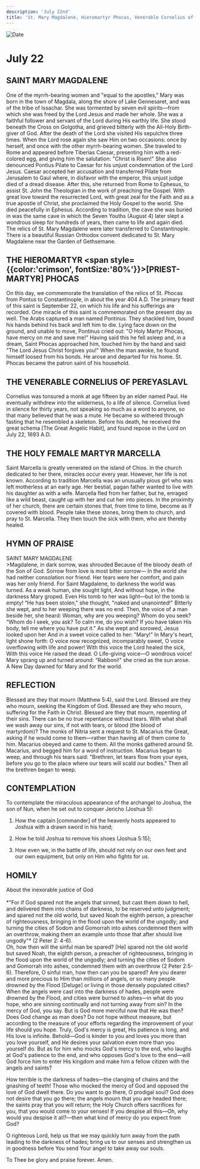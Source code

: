 ```yaml
---
description: 'July 22nd'
title: 'St. Mary Magdalene, Hieromartyr Phocas, Venerable Cornelius of Pereyaslavl, Holy Martyr Marcella'
---
```


<CustomPaginator />
<RunningHead />

<Image src="/title-imprint.png" height={68} width={50} alt="Date" className="title-imprint"/>

# <div id="date">July <Image className="four-dot" src="/four-dot.png" height={15} width={15} alt="" />22</div>

## SAINT MARY MAGDALENE

One of the myrrh-bearing women and "equal to the apostles," Mary was born in the town of Magdala, along the shore of Lake Gennesaret, and was of the tribe of Issachar. She was tormented by seven evil spirits—from which she was freed by the Lord Jesus and made her whole. She was a faithful follower and servant of the Lord during His earthly life. She stood beneath the Cross on Golgotha, and grieved bitterly with the All-Holy Birth-giver of God. After the death of the Lord she visited His sepulchre three times. When the Lord rose again she saw Him on two occasions: once by herself, and once with the other myrrh-bearing women. She traveled to Rome and appeared before Tiberias Caesar, presenting him with a red-colored egg, and giving him the salutation: "Christ is Risen!" She also denounced Pontius Pilate to Caesar for his unjust condemnation of the Lord Jesus. Caesar accepted her accusation and transferred Pilate from Jerusalem to Gaul where, in disfavor with the emperor, this unjust judge died of a dread disease. After this, she returned from Rome to Ephesus, to assist St. John the Theologian in the work of preaching the Gospel. With great love toward the resurrected Lord, with great zeal for the Faith and as a true apostle of Christ, she proclaimed the Holy Gospel to the world. She died peacefully in Ephesus. According to tradition, the cave she was buried in was the same cave in which the Seven Youths (August 4) later slept a wondrous sleep for hundreds of years, then came to life and again died. The relics of St. Mary Magdalene were later transferred to Constantinople. There is a beautiful Russian Orthodox convent dedicated to St. Mary Magdalene near the Garden of Gethsemane.

## THE HIEROMARTYR <span style={{color:'crimson', fontSize:'80%'}}>[PRIEST-MARTYR]</span> PHOCAS

On this day, we commemorate the translation of the relics of St. Phocas from Pontus to Constantinople, in about the year 404 A.D. The primary feast of this saint is September 22, on which his life and his sufferings are recorded. One miracle of this saint is commemorated on the present day as well. The Arabs captured a man named Pontinus. They shackled him, bound his hands behind his back and left him to die. Lying face down on the ground, and unable to move, Pontinus cried out: "O Holy Martyr Phocas, have mercy on me and save me!" Having said this he fell asleep and, in a dream, Saint Phocas approached him, touched him by the hand and said: "The Lord Jesus Christ forgives you!" When the man awoke, he found himself loosed from his bonds. He arose and departed for his home. St. Phocas became the patron saint of his household.

## THE VENERABLE CORNELIUS OF PEREYASLAVL

Cornelius was tonsured a monk at age fifteen by an elder named Paul. He eventually withdrew into the wilderness, to a life of silence. Cornelius lived in silence for thirty years, not speaking so much as a word to anyone, so that many believed that he was a mute. He became so withered through fasting that he resembled a skeleton. Before his death, he received the great schema [The Great Angelic Habit], and found repose in the Lord on July 22, 1693 A.D.

## THE HOLY FEMALE MARTYR MARCELLA

Saint Marcella is greatly venerated on the island of Chios. In the church dedicated to her there, miracles occur every year. However, her life is not known. According to tradition Marcella was an unusually pious girl who was left motherless at an early age. Her bestial, pagan father wanted to live with his daughter as with a wife. Marcella fled from her father, but he, enraged like a wild beast, caught up with her and cut her into pieces. In the proximity of her church, there are certain stones that, from time to time, become as if covered with blood. People take these stones, bring them to church, and pray to St. Marcella. They then touch the sick with them, who are thereby healed.


## HYMN OF PRAISE
<div style={{textAlign:'center', color:'crimson', fontWeight:'bold'}}>
SAINT MARY MAGDALENE
</div>
>Magdalene, in dark sorrow, was shrouded  
Because of the bloody death of the Son of God.  
Sorrow from love is most bitter sorrow—  
In the world she had neither consolation nor friend.  
Her tears were her comfort, and pain was her only friend.  
For Saint Magdalene, to darkness the world was turned.  
As a weak human, she sought light,  
And without hope, in the darkness Mary groped.  
Even His tomb to her was light—but lo! the tomb is empty!  
“He has been stolen," she thought, "naked and unanointed!"  
Bitterly she wept, and to her weeping there was no end.  
Then, the voice of a man beside her, she heard:  
Woman, why are you weeping? Whom do you seek?  
“Whom do I seek, you ask? To calm me, do you wish?  
If you have taken His body, tell me where you have put it."  
As she wept and sorowed, Jesus looked upon her  
And in a sweet voice called to her: "Mary!"  
In Mary's heart, light shone forth:  
O voice now recognized, incomparably sweet,  
O voice overflowing with life and power!  
With this voice the Lord healed the sick,  
With this voice He raised the dead.  
O Life-giving voice—O wondrous voice!  
Mary sprang up and turned around:  
“Rabboni!" she cried as the sun arose.  
A New Day dawned for Mary and for the world.  


## REFLECTION

Blessed are they that mourn (Matthew 5:4), said the Lord. Blessed are they who mourn, seeking the Kingdom of God. Blessed are they who mourn, suffering for the Faith in Christ. Blessed are they that mourn, repenting of their sins. There can be no true repentance without tears. With what shall we wash away our sins, if not with tears, or blood (the blood of martyrdom)? The monks of Nitria sent a request to St. Macarius the Great, asking if he would come to them—rather than having all of them come to him. Macarius obeyed and came to them. All the monks gathered around St. Macarius, and begged him for a word of instruction. Macarius began to weep, and through his tears said: "Brethren, let tears flow from your eyes, before you go to the place where our tears will scald our bodies." Then all the brethren began to weep.


## CONTEMPLATION

To contemplate the miraculous appearance of the archangel to Joshua, the son of Nun, when he set out to conquer Jericho (Joshua 5):

1. How the captain [commander] of the heavenly hosts appeared to Joshua with a drawn sword in his hand;

2. How he told Joshua to remove his shoes (Joshua 5:15);

3. How even we, in the battle of life, should not rely on our own feet and our own equipment, but only on Him who fights for us.


## HOMILY
<div style={{textAlign:'center', color:'crimson', fontWeight:'bold'}}>
About the inexorable justice of God
</div>
<br />
<div style={{textAlign:'right'}}>
*"For if God spared not the angels that sinned, but cast them down to hell, and delivered them into chains of darkness, to be reserved unto judgment; and spared not the old world, but saved Noah the eighth person, a preacher of righteousness, bringing in the flood upon the world of the ungodly; and turning the cities of Sodom and Gomorrah into ashes condemned them with an overthrow, making them an example unto those that after should live ungodly"* (2 Peter 2: 4-6).
</div>
Oh, how then will the sinful man be spared? [He] spared not the old world but saved Noah, the eighth person, a preacher of righteousness, bringing in the flood upon the world of the ungodly; and turning the cities of Sodom and Gomorrah into ashes, condemned them with an overthrow (2 Peter 2:5-6). Therefore, O sinful man, how then can you be spared? Are you dearer and more precious to Him than millions of angels, or so many people drowned by the Flood [Deluge] or living in those densely populated cities? When the angels were cast into the darkness of hades, people were drowned by the Flood, and cities were burned to ashes—in what do you hope, who are sinning continually and not turning away from sin? In the mercy of God, you say. But is God more merciful now that He was then? Does God change as man does? Do not hope without measure, but according to the measure of your efforts regarding the improvement of your life should you hope. Truly, God's mercy is great, His patience is long, and His love is infinite. Behold—God is kinder to you and loves you more than you love yourself, and He desires your salvation even more than you yourself do. But as for him who mocks God's mercy to the end, who laughs at God's patience to the end, and who opposes God's love to the end—will God force him to enter His kingdom and make him a fellow citizen with the angels and saints?

How terrible is the darkness of hades—the clanging of chains and the gnashing of teeth! Those who mocked the mercy of God and opposed the love of God dwell there. Do you want to go there, O prodigal soul? God does not desire that you go there; the angels mourn that you are headed there; the saints pray that you will return; the Holy Church offers sacrifices for you, that you would come to your senses! If you despise all this—Oh, why would you despise it all?—then what kind of mercy do you expect from God?

O righteous Lord, help us that we may quickly turn away from the path leading to the darkness of hades; bring us to our senses and strengthen us in goodness before You send Your angel to take away our souls.

To Thee be glory and praise forever. Amen.
